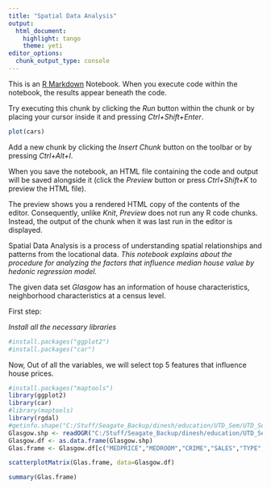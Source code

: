```yaml
---
title: "Spatial Data Analysis"
output:
  html_document:
    highlight: tango
    theme: yeti
editor_options: 
  chunk_output_type: console
---
```


This is an [R Markdown](http://rmarkdown.rstudio.com) Notebook. When you execute code within the notebook, the results appear beneath the code. 

Try executing this chunk by clicking the *Run* button within the chunk or by placing your cursor inside it and pressing *Ctrl+Shift+Enter*. 

```r
plot(cars)
```

Add a new chunk by clicking the *Insert Chunk* button on the toolbar or by pressing *Ctrl+Alt+I*.

When you save the notebook, an HTML file containing the code and output will be saved alongside it (click the *Preview* button or press *Ctrl+Shift+K* to preview the HTML file).

The preview shows you a rendered HTML copy of the contents of the editor. Consequently, unlike *Knit*, *Preview* does not run any R code chunks. Instead, the output of the chunk when it was last run in the editor is displayed.


Spatial Data Analysis is a process of understanding spatial relationships and patterns from the locational data. 
*This notebook explains about the procedure for analyzing the factors that influence median house value by hedonic regression model.*

The given data set *Glasgow* has an information of house characteristics, neighborhood characteristics at a census level. 

First step:

*Install all the necessary libraries*


```r

#install.packages("ggplot2")
#install.packages("car")
```
Now, Out of all the variables, we will select top 5 features that influence house prices. 

```r
#install.packages("maptools")
library(ggplot2)
library(car)
#library(maptools)
library(rgdal)
#getinfo.shape("C:/Stuff/Seagate_Backup/dinesh/education/UTD_Sem/UTD_Sem2/Adv_DA/Lab5/GlasgowWeb/Glasgowshape.shp")
Glasgow.shp <- readOGR("C:/Stuff/Seagate_Backup/dinesh/education/UTD_Sem/UTD_Sem2/Adv_DA/Lab5/GlasgowWeb/Glasgowshape.shp")
Glasgow.df <- as.data.frame(Glasgow.shp)
Glas.frame <- Glasgow.df[c("MEDPRICE","MEDROOM","CRIME","SALES","TYPE","INCOMEDEP")]
```

```r
scatterplotMatrix(Glas.frame, data=Glasgow.df)
```

```r
summary(Glas.frame)
```

